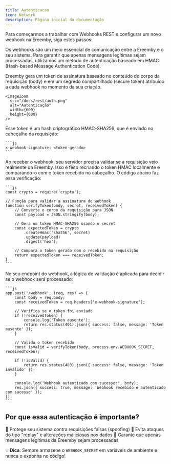 ```yaml
---
title: Autenticacao
icon: Network 
description: Página inicial da documentação
---
```


Para começarmos a trabalhar com Webhooks REST e configurar um novo webhook na Ereemby, siga estes passos:

Os webhooks são um meio essencial de comunicação entre a Ereemby e o seu sistema. Para garantir que apenas mensagens legítimas sejam processadas, utilizamos um método de autenticação baseado em HMAC (Hash-based Message Authentication Code).

<Steps>
  <Step title="Geração do Token de Assinatura">
    Ereemby gera um token de assinatura baseado no conteúdo do corpo da requisição (body) e em um segredo compartilhado (secure token) atribuído a cada webhook no momento da sua criação.

    <ImageZoom 
      src="/docs/rest/auth.png" 
      alt="Autenticação" 
      width={600} 
      height={600} 
    />
  </Step>

  <Step title="Token Gerado">
    Esse token é um hash criptográfico HMAC-SHA256, que é enviado no cabeçalho da requisição:

    ```js
    x-webhook-signature: <token-gerado>
    ```
  </Step>

  <Step title="Verificação da Autenticidade">
    Ao receber o webhook, seu servidor precisa validar se a requisição veio realmente da Ereemby. Isso é feito recriando o token HMAC localmente e comparando-o com o token recebido no cabeçalho. O código abaixo faz essa verificação:

    ```js
    const crypto = require('crypto');

    // Função para validar a assinatura do webhook
    function verifyToken(body, secret, receivedToken) {
        // Converte o corpo da requisição para JSON
        const payload = JSON.stringify(body);

        // Gera um token HMAC-SHA256 usando o secret
        const expectedToken = crypto
            .createHmac('sha256', secret)
            .update(payload)
            .digest('hex');

        // Compara o token gerado com o recebido na requisição
        return expectedToken === receivedToken;
    }
    ```
  </Step>

  <Step title="Aceitar ou Rejeitar o Webhook">
    No seu endpoint do webhook, a lógica de validação é aplicada para decidir se o webhook será processado:

    ```js
    app.post('/webhook', (req, res) => {
        const body = req.body;
        const receivedToken = req.headers['x-webhook-signature'];

        // Verifica se o token foi enviado
        if (!receivedToken) {
            console.log('Token ausente');
            return res.status(401).json({ success: false, message: 'Token ausente' });
        }

        // Valida o token recebido
        const isValid = verifyToken(body, process.env.WEBHOOK_SECRET, receivedToken);

        if (!isValid) {
            return res.status(403).json({ success: false, message: 'Token inválido' });
        }

        console.log('Webhook autenticado com sucesso:', body);
        res.json({ success: true, message: 'Webhook recebido e autenticado com sucesso' });
    });
    ```
  </Step>
</Steps>

## Por que essa autenticação é importante?

<Callout type="info">
🔹 Protege seu sistema contra requisições falsas (spoofing)  
🔹 Evita ataques do tipo "replay" e alterações maliciosas nos dados  
🔹 Garante que apenas mensagens legítimas da Ereemby sejam processadas  
</Callout>

💡 **Dica**: Sempre armazene o `WEBHOOK_SECRET` em variáveis de ambiente e nunca o exponha no código!

